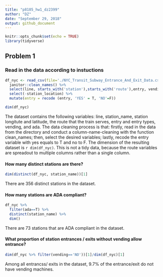 ```yaml
---
title: "p8105_hw1_dz2399"
author: "DZ"
date: "September 29, 2018"
output: github_document
---
```


```r
knitr::opts_chunk$set(echo = TRUE)
library(tidyverse)
```

## Problem 1

### Read in the data according to instuctions
```r
df_nyc <- read_csv(file='./NYC_Transit_Subway_Entrance_And_Exit_Data.csv') %>%
  janitor::clean_names() %>%
  select(line, starts_with('station'),starts_with('route'),entry, vending,ada,entrance_type) %>% 
  select(-station_location) %>% 
  mutate(entry = recode (entry, 'YES' = T, 'NO'=F))

dim(df_nyc)
```

 The dataset contains the following variables: line, station_name, station longitute and latitude, the route that the train serves, entry and entry types, vending, and ada. The data cleaning process is that: firstly, read in the data from the directory and conduct a column-name-cleaning with the function clean_names; then, select the desired variables; lastly, recode the entry variable with yes equals to T and no to F. The dimension of the resulting dataset is `r dim(df_nyc)`. This is not a tidy data, because the route variables are spreadout to multiple columns rather than a single column.

#### How many distinct stations are there?
```r
dim(distinct(df_nyc, station_name))[1]
```
There are 356 distinct stations in the dataset.

#### How many stations are ADA compliant?
```r
df_nyc %>% 
  filter(ada==T) %>% 
  distinct(station_name) %>% 
  dim()
```
There are 73 stations that are ADA compliant in the dataset.

#### What proportion of station entrances / exits without vending allow entrance?
```r
dim(df_nyc %>% filter(vending=='NO'))[1]/dim(df_nyc)[1]
```
Among all entrancss/ exits  in the dataset, 9.7% of the entrance/exit do not have vending machines.


